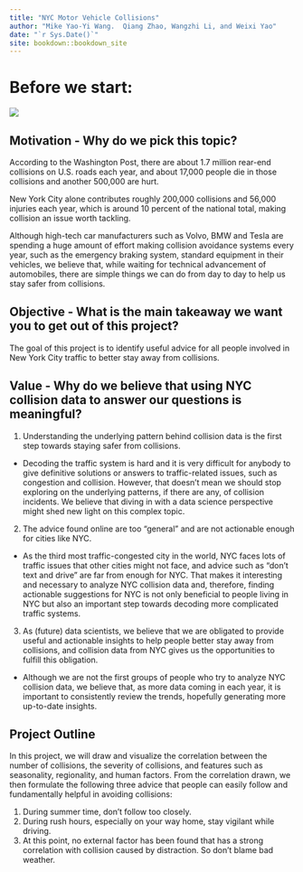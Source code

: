 ```yaml
--- 
title: "NYC Motor Vehicle Collisions"
author: "Mike Yao-Yi Wang.  Qiang Zhao, Wangzhi Li, and Weixi Yao"
date: "`r Sys.Date()`"
site: bookdown::bookdown_site
---
```



# Before we start:
![](https://media.giphy.com/media/3o6MbnoYpuHuNbsNzi/giphy.gif)

## Motivation - Why do we pick this topic?

According to the Washington Post, there are about 1.7 million rear-end collisions on U.S. roads each year, and about 17,000 people die in those collisions and another 500,000 are hurt. 

New York City alone contributes roughly 200,000 collisions and 56,000 injuries each year, which is around 10 percent of the national total, making collision an issue worth tackling.

Although high-tech car manufacturers such as Volvo, BMW and Tesla are spending a huge amount of effort making collision avoidance systems every year, such as the emergency braking system, standard equipment in their vehicles, we believe that, while waiting for technical advancement of automobiles, there are simple things we can do from day to day to help us stay safer from collisions.

## Objective - What is the main takeaway we want you to get out of this project?

The goal of this project is to identify useful advice for all people involved in New York City traffic to better stay away from collisions.

## Value - Why do we believe that using NYC collision data to answer our questions is meaningful?

1. Understanding the underlying pattern behind collision data is the first step towards staying safer from collisions.

- Decoding the traffic system is hard and it is very difficult for anybody to give definitive solutions or answers to traffic-related issues, such as congestion and collision. However, that doesn't mean we should stop exploring on the underlying patterns, if there are any, of collision incidents. We believe that diving in with a data science perspective might shed new light on this complex topic.

2. The advice found online are too "general" and are not actionable enough for cities like NYC. 

- As the third most traffic-congested city in the world, NYC faces lots of traffic issues that other cities might not face, and advice such as "don't text and drive" are far from enough for NYC. That makes it interesting and necessary to analyze NYC collision data and, therefore, finding actionable suggestions for NYC is not only beneficial to people living in NYC but also an important step towards decoding more complicated traffic systems.

3. As (future) data scientists, we believe that we are obligated to provide useful and actionable insights to help people better stay away from collisions, and collision data from NYC gives us the opportunities to fulfill this obligation.

- Although we are not the first groups of people who try to analyze NYC collision data, we believe that, as more data coming in each year, it is important to consistently review the trends, hopefully generating more up-to-date insights.

## Project Outline

In this project, we will draw and visualize the correlation between the number of collisions, the severity of collisions, and features such as seasonality, regionality, and human factors. From the correlation drawn, we then formulate the following three advice that people can easily follow and fundamentally helpful in avoiding collisions:

1. During summer time, don’t follow too closely.
2. During rush hours, especially on your way home, stay vigilant while driving.
3. At this point, no external factor has been found that has a strong correlation with collision caused by distraction. So don’t blame bad weather.
